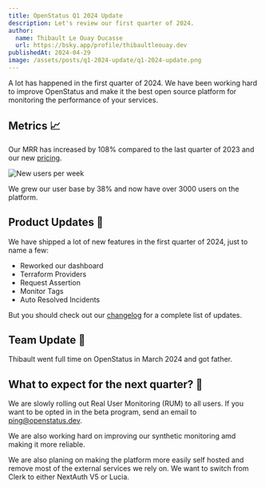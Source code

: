 ```yaml
---
title: OpenStatus Q1 2024 Update
description: Let's review our first quarter of 2024.
author:
  name: Thibault Le Ouay Ducasse
  url: https://bsky.app/profile/thibaultleouay.dev
publishedAt: 2024-04-29
image: /assets/posts/q1-2024-update/q1-2024-update.png
---
```


A lot has happened in the first quarter of 2024. We have been working hard to
improve OpenStatus and make it the best open source platform for monitoring the
performance of your services.

## Metrics 📈

Our MRR has increased by 108% compared to the last quarter of 2023 and our new
[pricing](https://www.openstatus.dev/blog/our-new-pricing-explained).

<Image
  alt="New users per week"
  src="/assets/posts/q1-2024-update/chart.png"
  width={650}
  height={575}
/>

We grew our user base by 38% and now have over 3000 users on the platform.

## Product Updates 🚀

We have shipped a lot of new features in the first quarter of 2024, just to name
a few:

- Reworked our dashboard
- Terraform Providers
- Request Assertion
- Monitor Tags
- Auto Resolved Incidents

But you should check out our [changelog](https://www.openstatus.dev/changelog)
for a complete list of updates.

## Team Update 👥

Thibault went full time on OpenStatus in March 2024 and got father.

<Tweet id="1763937576929333658" />

## What to expect for the next quarter? 🤔

We are slowly rolling out Real User Monitoring (RUM) to all users. If you want
to be opted in in the beta program, send an email to
[ping@openstatus.dev](mailto:ping@openstatus.dev).

We are also working hard on improving our synthetic monitoring amd making it
more reliable.

We are also planing on making the platform more easily self hosted and remove
most of the external services we rely on. We want to switch from Clerk to either
NextAuth V5 or Lucia.
